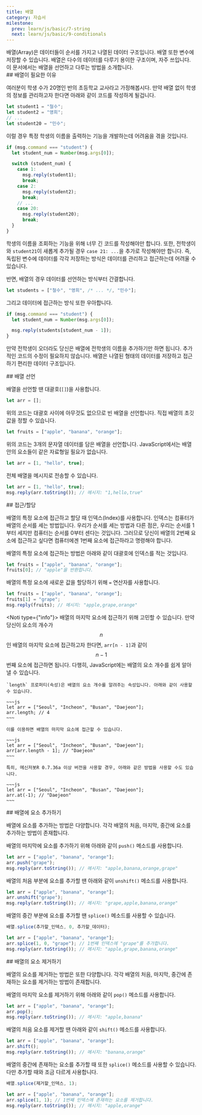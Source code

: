 ```yaml
---
title: 배열
category: 자습서
milestone:
  prev: learn/js/basic/7-string
  next: learn/js/basic/9-conditionals
---
```


<Section>
  배열(Array)은 데이터들이 순서를 가지고 나열된 데이터 구조입니다. 배열 또한 변수에 저장할 수 있습니다. 배열은 다수의 데이터를 다루기 용이한 구조이며, 자주 쓰입니다. 이 문서에서는 배열을 선언하고 다루는
  방법을 소개합니다.
</Section>
<Section>
  ## 배열이 필요한 이유

  여러분이 학생 수가 20명인 반의 초등학교 교사라고 가정해봅시다. 만약 배열 없이 학생의 정보를 관리하고자 한다면 아래와 같이 코드를 작성하게 될겁니다.

  ~~~js
  let student1 = "철수";
  let student2 = "영희";
  // ...
  let student20 = "민수";
  ~~~

  이럴 경우 특정 학생의 이름을 출력하는 기능을 개발하는데 어려움을 겪을 것입니다.

  ~~~js
  if (msg.command === "student") {
    let student_num = Number(msg.args[0]);

    switch (student_num) {
      case 1:
        msg.reply(student1);
        break;
      case 2:
        msg.reply(student2);
        break;
      // ...
      case 20:
        msg.reply(student20);
        break;
    }
  }
  ~~~

  학생의 이름을 조회하는 기능을 위해 너무 긴 코드를 작성해야만 합니다. 또한, 전학생이 와 `student21`이 새롭게 추가될 경우 `case 21: ...`을 추가로 작성해야만 합니다. 즉, 독립된 변수에
  데이터를 각각 저장하는 방식은 데이터를 관리하고 접근하는데 어려울 수 있습니다.

  반면, 배열의 경우 데이터를 선언하는 방식부터 간결합니다.

  ~~~js
  let students = ["철수", "영희", /* ... */, "민수"];
  ~~~

  그리고 데이터에 접근하는 방식 또한 우아합니다.

  ~~~js
  if (msg.command === "student") {
    let student_num = Number(msg.args[0]);

    msg.reply(students[student_num - 1]);
  }
  ~~~

  만약 전학생이 오더라도 당신은 배열에 전학생의 이름을 추가하기만 하면 됩니다. 추가적인 코드의 수정이 필요하지 않습니다. 배열은 나열된 형태의 데이터를 저장하고 접근하기 편리한 데이터 구조입니다.
</Section>
<Section>
  ## 배열 선언

  배열을 선언할 땐 대괄호(`[]`)을 사용합니다.

  ~~~js
  let arr = [];
  ~~~

  위의 코드는 대괄호 사이에 아무것도 없으므로 빈 배열을 선언합니다. 직접 배열의 초깃값을 정할 수 있습니다.

  ~~~js
  let fruits = ["apple", "banana", "orange"];
  ~~~

  위의 코드는 3개의 문자열 데이터를 담은 배열을 선언합니다. JavaScript에서는 배열 안의 요소들이 같은 자료형일 필요가 없습니다.

  ~~~js
  let arr = [1, "hello", true];
  ~~~

  전체 배열을 메시지로 전송할 수 있습니다.

  ~~~js
  let arr = [1, "hello", true];
  msg.reply(arr.toString()); // 메시지: "1,hello,true"
  ~~~
</Section>
<Section>
  ## 접근/할당

  배열의 특정 요소에 접근하고 할당 때 인덱스(Index)를 사용합니다. 인덱스는 컴퓨터가 배열의 순서를 세는 방법입니다. 우리가 순서를 세는 방법과 다른 점은, 우리는 순서를 1부터 세지만 컴퓨터는 순서를 0부터
  센다는 것입니다. 그러므로 당신이 배열의 2번째 요소에 접근하고 싶다면 컴퓨터에겐 1번째 요소에 접근하라고 명령해야 합니다.

  배열의 특정 요소에 접근하는 방법은 아래와 같이 대괄호에 인덱스를 적는 것입니다.

  ~~~js
  let fruits = ["apple", "banana", "orange"];
  fruits[0]; // "apple"을 반환합니다.
  ~~~

  배열의 특정 요소에 새로운 값을 할당하기 위해 `=` 연산자를 사용합니다.

  ~~~js
  let fruits = ["apple", "banana", "orange"];
  fruits[1] = "grape";
  msg.reply(fruits); // 메시지: "apple,grape,orange"
  ~~~

  <Noti type={"info"}>
    배열의 마지막 요소에 접근하기 위해 고민할 수 있습니다. 만약 당신이 요소의 개수가 $$n$$인 배열의 마지막 요소에 접근하고자 한다면, `arr[n - 1]`과 같이 $$n - 1$$번째 요소에 접근하면
    됩니다. 다행히, JavaScript에는 배열의 요소 개수를 쉽게 알아낼 수 있습니다.

    `length` 프로퍼티(속성)은 배열의 요소 개수를 알려주는 속성입니다. 아래와 같이 사용할 수 있습니다.

    ~~~js
    let arr = ["Seoul", "Incheon", "Busan", "Daejeon"];
    arr.length; // 4
    ~~~

    이를 이용하면 배열의 마지막 요소에 접근할 수 있습니다.

    ~~~js
    let arr = ["Seoul", "Incheon", "Busan", "Daejeon"];
    arr[arr.length - 1]; // "Daejeon"
    ~~~

    특히, 메신저봇R 0.7.36a 이상 버전을 사용할 경우, 아래와 같은 방법을 사용할 수도 있습니다.

    ~~~js
    let arr = ["Seoul", "Incheon", "Busan", "Daejeon"];
    arr.at(-1); // "Daejeon"
    ~~~
  </Noti>
</Section>
<Section>
  ## 배열에 요소 추가하기

  배열에 요소를 추가하는 방법은 다양합니다. 각각 배열의 처음, 마지막, 중간에 요소를 추가하는 방법이 존재합니다.

  배열의 마지막에 요소를 추가하기 위해 아래와 같이 `push()` 메소드를 사용합니다.

  ~~~js
  let arr = ["apple", "banana", "orange"];
  arr.push("grape");
  msg.reply(arr.toString()); // 메시지: "apple,banana,orange,grape"
  ~~~

  배열의 처음 부분에 요소를 추가할 땐 아래와 같이 `unshift()` 메소드를 사용합니다.

  ~~~js
  let arr = ["apple", "banana", "orange"];
  arr.unshift("grape");
  msg.reply(arr.toString()); // 메시지: "grape,apple,banana,orange"
  ~~~

  배열의 중간 부분에 요소를 추가할 땐 `splice()` 메소드를 사용할 수 있습니다.

  ~~~js
  배열.splice(추가할_인덱스, 0, 추가할_데이터);
  ~~~

  ~~~js
  let arr = ["apple", "banana", "orange"];
  arr.splice(1, 0, "grape"); // 1번째 인덱스에 "grape"를 추가합니다.
  msg.reply(arr.toString()); // 메시지: "apple,grape,banana,orange"
  ~~~
</Section>
<Section>
  ## 배열의 요소 제거하기

  배열의 요소를 제거하는 방법은 또한 다양합니다. 각각 배열의 처음, 마지막, 중간에 존재하는 요소를 제거하는 방법이 존재합니다.

  배열의 마지막 요소를 제거하기 위해 아래와 같이 `pop()` 메소드를 사용합니다.

  ~~~js
  let arr = ["apple", "banana", "orange"];
  arr.pop();
  msg.reply(arr.toString()); // 메시지: "apple,banana"
  ~~~

  배열의 처음 요소를 제거할 땐 아래와 같이 `shift()` 메소드를 사용합니다.

  ~~~js
  let arr = ["apple", "banana", "orange"];
  arr.shift();
  msg.reply(arr.toString()); // 메시지: "banana,orange"
  ~~~

  배열의 중간에 존재하는 요소를 추가할 때 또한 `splice()` 메소드를 사용할 수 있습니다. 다만 추가할 때와 조금 다르게 사용합니다.

  ~~~js
  배열.splice(제거할_인덱스, 1);
  ~~~

  ~~~js
  let arr = ["apple", "banana", "orange"];
  arr.splice(1, 1); // 1번째 인덱스에 존재하는 요소를 제거합니다.
  msg.reply(arr.toString()); // 메시지: "apple,orange"
  ~~~
</Section>